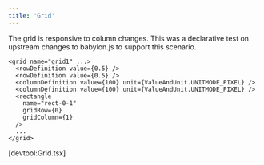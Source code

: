 ```yaml
---
title: 'Grid'
---
```


The grid is responsive to column changes. This was a declarative test on
upstream changes to babylon.js to support this scenario.

```tsx
<grid name="grid1" ...>
  <rowDefinition value={0.5} />
  <rowDefinition value={0.5} />
  <columnDefinition value={100} unit={ValueAndUnit.UNITMODE_PIXEL} />
  <columnDefinition value={100} unit={ValueAndUnit.UNITMODE_PIXEL} />
  <rectangle
    name="rect-0-1"
    gridRow={0}
    gridColumn={1}
  />
  ...
</grid>
```

[devtool:Grid.tsx]
